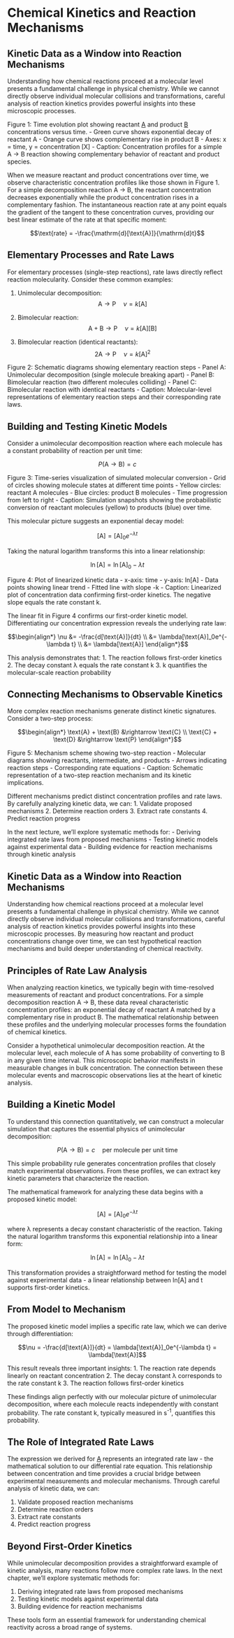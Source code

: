 # Chemical Kinetics and Reaction Mechanisms

## Kinetic Data as a Window into Reaction Mechanisms

Understanding how chemical reactions proceed at a molecular level presents a fundamental challenge in physical chemistry. While we cannot directly observe individual molecular collisions and transformations, careful analysis of reaction kinetics provides powerful insights into these microscopic processes.

Figure 1: Time evolution plot showing reactant [A](t) and product [B](t) concentrations versus time.
     - Green curve shows exponential decay of reactant A
     - Orange curve shows complementary rise in product B
     - Axes: x = time, y = concentration [X]
     - Caption: Concentration profiles for a simple A → B reaction showing complementary behavior of reactant and product species.

When we measure reactant and product concentrations over time, we observe characteristic concentration profiles like those shown in Figure 1. For a simple decomposition reaction A → B, the reactant concentration decreases exponentially while the product concentration rises in a complementary fashion. The instantaneous reaction rate at any point equals the gradient of the tangent to these concentration curves, providing our best linear estimate of the rate at that specific moment:

$$\text{rate} = -\frac{\mathrm{d}[\text{A}]}{\mathrm{d}t}$$

## Elementary Processes and Rate Laws

For elementary processes (single-step reactions), rate laws directly reflect reaction molecularity. Consider these common examples:

1. Unimolecular decomposition:
   $$\text{A} \rightarrow \text{P} \quad \nu = k[\text{A}]$$

2. Bimolecular reaction:
   $$\text{A} + \text{B} \rightarrow \text{P} \quad \nu = k[\text{A}][\text{B}]$$

3. Bimolecular reaction (identical reactants):
   $$2\text{A} \rightarrow \text{P} \quad \nu = k[\text{A}]^2$$

Figure 2: Schematic diagrams showing elementary reaction steps
     - Panel A: Unimolecular decomposition (single molecule breaking apart)
     - Panel B: Bimolecular reaction (two different molecules colliding)
     - Panel C: Bimolecular reaction with identical reactants
     - Caption: Molecular-level representations of elementary reaction steps and their corresponding rate laws.

## Building and Testing Kinetic Models

Consider a unimolecular decomposition reaction where each molecule has a constant probability of reaction per unit time:

$$P(\text{A} \rightarrow \text{B}) = c$$

Figure 3: Time-series visualization of simulated molecular conversion
     - Grid of circles showing molecule states at different time points
     - Yellow circles: reactant A molecules
     - Blue circles: product B molecules
     - Time progression from left to right
     - Caption: Simulation snapshots showing the probabilistic conversion of reactant molecules (yellow) to products (blue) over time.

This molecular picture suggests an exponential decay model:

$$[\text{A}] = [\text{A}]_0e^{-\lambda t}$$

Taking the natural logarithm transforms this into a linear relationship:

$$\ln[\text{A}] = \ln[\text{A}]_0 - \lambda t$$

Figure 4: Plot of linearized kinetic data
     - x-axis: time
     - y-axis: ln[A]
     - Data points showing linear trend
     - Fitted line with slope -k
     - Caption: Linearized plot of concentration data confirming first-order kinetics. The negative slope equals the rate constant k.

The linear fit in Figure 4 confirms our first-order kinetic model. Differentiating our concentration expression reveals the underlying rate law:

$$\begin{align*}
\nu &= -\frac{d[\text{A}]}{dt} \\
&= \lambda[\text{A}]_0e^{-\lambda t} \\
&= \lambda[\text{A}]
\end{align*}$$

This analysis demonstrates that:
1. The reaction follows first-order kinetics
2. The decay constant λ equals the rate constant k
3. k quantifies the molecular-scale reaction probability

## Connecting Mechanisms to Observable Kinetics

More complex reaction mechanisms generate distinct kinetic signatures. Consider a two-step process:

$$\begin{align*}
\text{A} + \text{B} &\rightarrow \text{C} \\
\text{C} + \text{D} &\rightarrow \text{P}
\end{align*}$$

Figure 5: Mechanism scheme showing two-step reaction
     - Molecular diagrams showing reactants, intermediate, and products
     - Arrows indicating reaction steps
     - Corresponding rate equations
     - Caption: Schematic representation of a two-step reaction mechanism and its kinetic implications.

Different mechanisms predict distinct concentration profiles and rate laws. By carefully analyzing kinetic data, we can:
1. Validate proposed mechanisms
2. Determine reaction orders
3. Extract rate constants
4. Predict reaction progress

In the next lecture, we'll explore systematic methods for:
- Deriving integrated rate laws from proposed mechanisms
- Testing kinetic models against experimental data
- Building evidence for reaction mechanisms through kinetic analysis


## Kinetic Data as a Window into Reaction Mechanisms

Understanding how chemical reactions proceed at a molecular level presents a fundamental challenge in physical chemistry. While we cannot directly observe individual molecular collisions and transformations, careful analysis of reaction kinetics provides powerful insights into these microscopic processes. By measuring how reactant and product concentrations change over time, we can test hypothetical reaction mechanisms and build deeper understanding of chemical reactivity.

## Principles of Rate Law Analysis

When analyzing reaction kinetics, we typically begin with time-resolved measurements of reactant and product concentrations. For a simple decomposition reaction A → B, these data reveal characteristic concentration profiles: an exponential decay of reactant A matched by a complementary rise in product B. The mathematical relationship between these profiles and the underlying molecular processes forms the foundation of chemical kinetics.

Consider a hypothetical unimolecular decomposition reaction. At the molecular level, each molecule of A has some probability of converting to B in any given time interval. This microscopic behavior manifests in measurable changes in bulk concentration. The connection between these molecular events and macroscopic observations lies at the heart of kinetic analysis.

## Building a Kinetic Model

To understand this connection quantitatively, we can construct a molecular simulation that captures the essential physics of unimolecular decomposition:

$$P(\text{A} \rightarrow \text{B}) = c \quad \text{per molecule per unit time}$$

This simple probability rule generates concentration profiles that closely match experimental observations. From these profiles, we can extract key kinetic parameters that characterize the reaction.

The mathematical framework for analyzing these data begins with a proposed kinetic model:

$$[\text{A}] = [\text{A}]_0e^{-\lambda t}$$

where λ represents a decay constant characteristic of the reaction. Taking the natural logarithm transforms this exponential relationship into a linear form:

$$\ln[\text{A}] = \ln[\text{A}]_0 - \lambda t$$

This transformation provides a straightforward method for testing the model against experimental data - a linear relationship between ln[A] and t supports first-order kinetics.

## From Model to Mechanism

The proposed kinetic model implies a specific rate law, which we can derive through differentiation:

$$\nu = -\frac{d[\text{A}]}{dt} = \lambda[\text{A}]_0e^{-\lambda t} = \lambda[\text{A}]$$

This result reveals three important insights:
1. The reaction rate depends linearly on reactant concentration
2. The decay constant λ corresponds to the rate constant k
3. The reaction follows first-order kinetics

These findings align perfectly with our molecular picture of unimolecular decomposition, where each molecule reacts independently with constant probability. The rate constant k, typically measured in s^-1^, quantifies this probability.

## The Role of Integrated Rate Laws

The expression we derived for [A](t) represents an integrated rate law - the mathematical solution to our differential rate equation. This relationship between concentration and time provides a crucial bridge between experimental measurements and molecular mechanisms. Through careful analysis of kinetic data, we can:

1. Validate proposed reaction mechanisms
2. Determine reaction orders
3. Extract rate constants
4. Predict reaction progress

## Beyond First-Order Kinetics

While unimolecular decomposition provides a straightforward example of kinetic analysis, many reactions follow more complex rate laws. In the next chapter, we'll explore systematic methods for:

1. Deriving integrated rate laws from proposed mechanisms
2. Testing kinetic models against experimental data
3. Building evidence for reaction mechanisms

These tools form an essential framework for understanding chemical reactivity across a broad range of systems.

